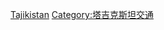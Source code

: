 {{commonscat|Aviation in Tajikistan‎}}
[[Category:亚洲各国航空|Tajikistan‎]]
[[Category:塔吉克斯坦交通|Category:塔吉克斯坦交通]]